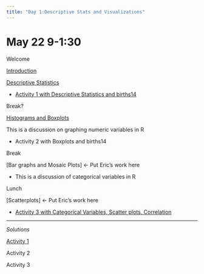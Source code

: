 ```yaml
---
title: "Day 1:Descriptive Stats and Visualizations"
---
```


# May 22 9-1:30

Welcome

[Introduction](./Teaching_Introductory_Statistics_with_R_Day1_Opening.pdf){target="_blank"}

[Descriptive Statistics](./descriptive_statistics.html){target="_blank"}

-   [Activity 1 with Descriptive Statistics and births14](./Activity_1_Descriptive_Stats/Activity_1.txt){target="_blank"}

Break?

[Histograms and Boxplots](./histograms.html){target="_blank"}

This is a discussion on graphing numeric variables in R

-   Activity 2 with Boxplots and births14

Break

\[Bar graphs and Mosaic Plots\] \<- Put Eric's work here

-   This is a discussion of categorical variables in R

Lunch

\[Scatterplots\] \<- Put Eric's work here

-   [Activity 3 with Categorical Variables, Scatter plots, Correlation](./LAB_WSDay1_Categorical-Data_Scatterplots_Correlation.pdf)

------------------------------------------------------------------------

*Solutions*

[Activity 1](./Activity_1_Descriptive_Stats/Solutions_Activity_1.html){target="_blank"}

Activity 2

Activity 3
